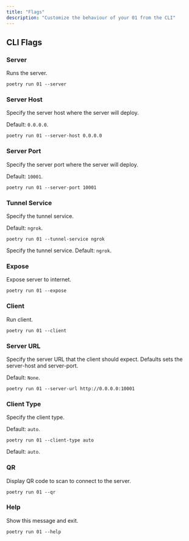 ```yaml
---
title: "Flags"
description: "Customize the behaviour of your 01 from the CLI"
---
```


## CLI Flags

### Server

Runs the server.

```
poetry run 01 --server
```

### Server Host

Specify the server host where the server will deploy.

Default: `0.0.0.0`.

```
poetry run 01 --server-host 0.0.0.0
```

### Server Port

Specify the server port where the server will deploy.

Default: `10001`.

```
poetry run 01 --server-port 10001
```

### Tunnel Service

Specify the tunnel service.

Default: `ngrok`.

```
poetry run 01 --tunnel-service ngrok
```

Specify the tunnel service.
Default: `ngrok`.

### Expose

Expose server to internet.

```
poetry run 01 --expose
```

### Client

Run client.

```
poetry run 01 --client
```

### Server URL

Specify the server URL that the client should expect.
Defaults sets the server-host and server-port.

Default: `None`.

```
poetry run 01 --server-url http://0.0.0.0:10001
```

### Client Type

Specify the client type.

Default: `auto`.

```
poetry run 01 --client-type auto
```

Default: `auto`.

### QR

Display QR code to scan to connect to the server.

```
poetry run 01 --qr
```

### Help

Show this message and exit.

```
poetry run 01 --help
```
